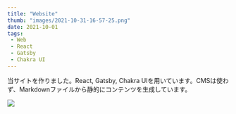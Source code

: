 ```yaml
---
title: "Website"
thumb: "images/2021-10-31-16-57-25.png"
date: 2021-10-01
tags:
 - Web
 - React
 - Gatsby
 - Chakra UI
---
```


当サイトを作りました。React, Gatsby, Chakra UIを用いています。CMSは使わず、Markdownファイルから静的にコンテンツを生成しています。

![](images/2021-10-31-16-57-25.png)
